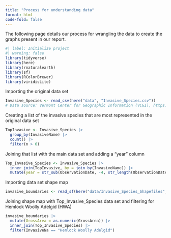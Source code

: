 ```yaml
---
title: "Process for understanding data"
format: html
code-fold: false
---
```


The following page details our process for wrangling the data to create the graphs present in our report.

```r
#| label: Initialize project
#| warning: false
library(tidyverse)
library(here)
library(rnaturalearth)
library(sf)
library(RColorBrewer)
library(viridisLite)
```


Importing the original data set
```r
Invasive_Species <- read_csv(here("data", "Invasive_Species.csv"))
# Data source: Vermont Center for Geographic Information (VCGI), https://catalog.data.gov/dataset/invasive-species-812ab
```

Creating a list of the invasive species that are most represented in the original data set
```r
TopInvasive <- Invasive_Species |>
  group_by(InvasiveName) |>
  count() |>
  filter(n > 6)
```

Joining that list with the main data set and adding a "year" column
```r
Top_Invasive_Species <- Invasive_Species |>
  inner_join(TopInvasive, by = join_by(InvasiveName)) |>
  mutate(year = str_sub(ObservationDate, -4, str_length(ObservationDate)))
```

Importing data set shape map
```r
invasive_boundaries <- read_sf(here("data/Invasive_Species_Shapefiles", "Invasive_Species.dbf"))
```

Joining shape map with Top_Invasive_Species data set and filtering for Hemlock Woolly Adelgid (HWA)
```r
invasive_boundaries |>
  mutate(GrossArea = as.numeric(GrossArea)) |>
  inner_join(Top_Invasive_Species) |>
  filter(InvasiveNa == "Hemlock Woolly Adelgid")
```

